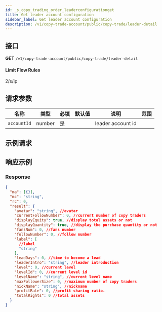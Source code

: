 ```yaml
---
id: _s_copy_trading_order_leaderconfigurationget
title: Get leader account configuration
sidebar_label: Get leader account configuration
description: /v1/copy-trade-account/public/copy-trade/leader-detail
---
```


## 接口

**GET** `/v1/copy-trade-account/public/copy-trade/leader-detail`

#### **Limit Flow Rules**

2/s/ip

## 请求参数

| 名称        | 类型   | 必填 | 默认值 | 说明              | 范围 |
| ----------- | ------ | ---- | ------ | ----------------- | ---- |
| `accountId` | number | 是   |        | leader account id |      |

## 示例请求

## 响应示例

### Response

```json
{
  "ma": [{}],
  "mc": "string",
  "rc": 0,
  "result": {
    "avatar": "string", //avatar
    "currentFollowNumber": 0, //current number of copy traders
    "displayEquity": true, //display total assets or not
    "displayQuantity": true, //display the purchase quantity or not
    "fansNum": 0, //fans number
    "followNumber": 0, //follow number
    "label": [
      //label
      "string"
    ],
    "leadDays": 0, //time to become a lead
    "leaderIntro": "string", //leader introduction
    "level": 0, //current level
    "levelId": 0, //current level id
    "levelName": "string", //current level name
    "maxFollowerSize": 0, //maximum number of copy traders
    "nickName": "string", //nickname
    "profitRate": 0, //profit sharing ratio.
    "totalRights": 0 //total assets
  }
}
```
